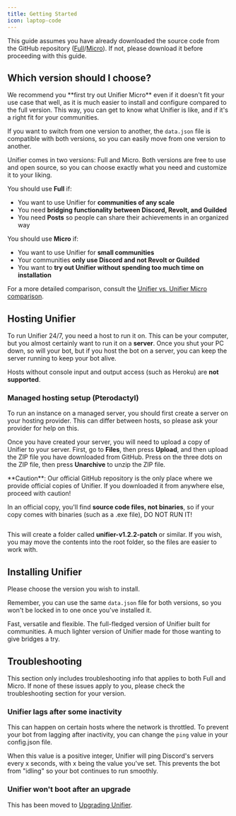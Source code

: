 ```yaml
---
title: Getting Started
icon: laptop-code
---
```


This guide assumes you have already downloaded the source code from the GitHub repository ([Full](https://github.com/UnifierHQ/unifier)/[Micro](https://github.com/greeeen-dev/unifier-micro)). If not, please download it before proceeding with this guide.

## Which version should I choose?

<Info>
We recommend you **first try out Unifier Micro** even if it doesn't fit your use case that well, as it is much easier to install and configure compared to the full version. This way, you can get to know what Unifier is like, and if it's a right fit for your communities.

If you want to switch from one version to another, the `data.json` file is compatible with both versions, so you can easily move from one version to another.
</Info>

Unifier comes in two versions: Full and Micro. Both versions are free to use and open source, so you can choose exactly what you need and customize it to your liking.

You should use **Full** if:

* You want to use Unifier for **communities of any scale**
* You need **bridging functionality between Discord, Revolt, and Guilded**
* You need **Posts** so people can share their achievements in an organized way

You should use **Micro** if:

* You want to use Unifier for **small communities**
* Your communities **only use Discord and not Revolt or Guilded**
* You want to **try out Unifier without spending too much time on installation**

For a more detailed comparison, consult the [Unifier vs. Unifier Micro comparison](../../compare/unifier-vs.-unifier-micro.md).

## Hosting Unifier

To run Unifier 24/7, you need a host to run it on. This can be your computer, but you almost certainly want to run it on a **server**. Once you shut your PC down, so will your bot, but if you host the bot on a server, you can keep the server running to keep your bot alive.

Hosts without console input and output access (such as Heroku) are **not supported**.

### Managed hosting setup (Pterodactyl)

To run an instance on a managed server, you should first create a server on your hosting provider. This can differ between hosts, so please ask your provider for help on this.

Once you have created your server, you will need to upload a copy of Unifier to your server. First, go to **Files**, then press **Upload**, and then upload the ZIP file you have downloaded from GitHub. Press on the three dots on the ZIP file, then press **Unarchive** to unzip the ZIP file.

<Danger>
**Caution**: Our official GitHub repository is the only place where we provide official copies of Unifier. If you downloaded it from anywhere else, proceed with caution!

In an official copy, you'll find **source code files, not binaries**, so if your copy comes with binaries (such as a .exe file), DO NOT RUN IT!
</Danger>

<img src="../../assets/images/Screenshot%202024-05-03%20at%2014.24.39.png" alt="" />

This will create a folder called **unifier-v1.2.2-patch** or similar. If you wish, you may move the contents into the root folder, so the files are easier to work with.

## Installing Unifier

Please choose the version you wish to install.

Remember, you can use the same `data.json` file for both versions, so you won't be locked in to one once you've installed it.

<CardGroup cols={2}>
  <Card title="Unifier" icon="rocket" href="./selfhosted/unifier">
    Fast, versatile and flexible. The full-fledged version of Unifier built for communities.
  </Card>
  <Card title="Unifier Micro" icon="feather" href="./selfhosted/unifier-micro">
    A much lighter version of Unifier made for those wanting to give bridges a try.
  </Card>
</CardGroup>

## Troubleshooting

<Info>
This section only includes troubleshooting info that applies to both Full and Micro. If none of these issues apply to you, please check the troubleshooting section for your version.
</Info>

### Unifier lags after some inactivity

This can happen on certain hosts where the network is throttled. To prevent your bot from lagging after inactivity, you can change the `ping` value in your config.json file.

When this value is a positive integer, Unifier will ping Discord's servers every x seconds, with x being the value you've set. This prevents the bot from "idling" so your bot continues to run smoothly.

### Unifier won't boot after an upgrade

This has been moved to [Upgrading Unifier](../upgrading-unifier/#unifier-wont-boot-after-an-upgrade).
